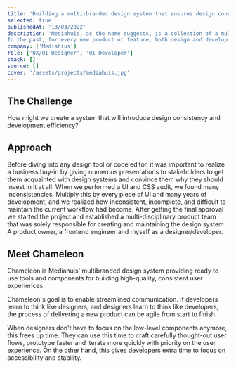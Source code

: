 ```yaml
---
title: 'Building a multi-branded design system that ensures design consistency and development efficiency.'
selected: true
publishedAt: '13/03/2022'
description: 'Mediahuis, as the name suggests, is a collection of a multitude of (media) brands.
In the past, for every new product or feature, both design and development have always created bespoke, tailor-made solutions. This practice created an unmanaged growth of different implementations. With no apparent structure behind it. Resulting in a product portfolio with an inconsistent user experience and a development workflow that was difficult to scale.'
company: ['Mediahius']
role: ['UX/UI Designer', 'UI Developer']
stack: []
source: []
cover: '/assets/projects/mediahuis.jpg'
---
```


## The Challenge

How might we create a system that will introduce design consistency and development efficiency?

## Approach

Before diving into any design tool or code editor, it was important to realize a business buy-in by giving numerous presentations to stakeholders to get them acquainted with design systems and convince them why they should invest in it at all. When we performed a UI and CSS audit, we found many inconsistencies. Multiply this by every piece of UI and many years of development, and we realized how inconsistent, incomplete, and difficult to maintain the current workflow had become. After getting the final approval we started the project and established a multi-disciplinary product team that was solely responsible for creating and maintaining the design system. A product owner, a frontend engineer and myself as a designer/developer.

## Meet Chameleon

Chameleon is Mediahuis' multibranded design system providing ready to use tools and components for building high-quality, consistent user experiences.

Chameleon's goal is to enable streamlined communication. If developers learn to think like designers, and designers learn to think like developers, the process of delivering a new product can be agile from start to finish.

When designers don't have to focus on the low-level components anymore, this frees up time. They can use this time to craft carefully thought-out user flows, prototype faster and iterate more quickly with priority on the user experience. On the other hand, this gives developers extra time to focus on accessibility and stability.
